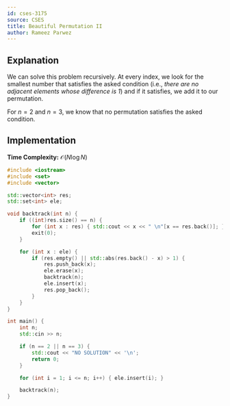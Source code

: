 ```yaml
---
id: cses-3175
source: CSES
title: Beautiful Permutation II
author: Rameez Parwez
---
```


## Explanation

We can solve this problem recursively. At every index, we look for the smallest number
that satisfies the asked condition (i.e., *there are no adjacent elements whose difference is 1*)
and if it satisfies, we add it to our permutation.

For $n = 2$ and $n = 3$, we know that no permutation satisfies the asked condition.

## Implementation

**Time Complexity:** $\mathcal{O}(N \log N)$

<LanguageSection>
<CPPSection>

```cpp
#include <iostream>
#include <set>
#include <vector>

std::vector<int> res;
std::set<int> ele;

void backtrack(int n) {
	if ((int)res.size() == n) {
		for (int x : res) { std::cout << x << " \n"[x == res.back()]; }
		exit(0);
	}

	for (int x : ele) {
		if (res.empty() || std::abs(res.back() - x) > 1) {
			res.push_back(x);
			ele.erase(x);
			backtrack(n);
			ele.insert(x);
			res.pop_back();
		}
	}
}

int main() {
	int n;
	std::cin >> n;

	if (n == 2 || n == 3) {
		std::cout << "NO SOLUTION" << '\n';
		return 0;
	}

	for (int i = 1; i <= n; i++) { ele.insert(i); }

	backtrack(n);
}
```

</CPPSection>
</LanguageSection>
